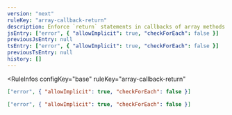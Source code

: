 ```yaml
---
version: "next"
ruleKey: "array-callback-return"
description: Enforce `return` statements in callbacks of array methods
jsEntry: ["error", { "allowImplicit": true, "checkForEach": false }]
previousJsEntry: null
tsEntry: ["error", { "allowImplicit": true, "checkForEach": false }]
previousTsEntry: null
history: []
---
```


<RuleInfos 
  configKey="base" 
  ruleKey="array-callback-return" 
>

```json
["error", { "allowImplicit": true, "checkForEach": false }]
```

```json
["error", { "allowImplicit": true, "checkForEach": false }]
```

</RuleInfos>
